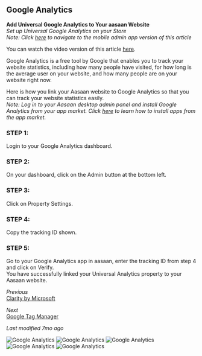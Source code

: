 ## Google Analytics

**Add Universal Google Analytics to Your aasaan Website**  
*Set up Universal Google Analytics on your Store*  
*Note: Click [here](mobile-admin-link) to navigate to the mobile admin app version of this article*

You can watch the video version of this article [here](video-link).

Google Analytics is a free tool by Google that enables you to track your website statistics, including how many people have visited, for how long is the average user on your website, and how many people are on your website right now.

Here is how you link your Aasaan website to Google Analytics so that you can track your website statistics easily.  
*Note: Log in to your Aasaan desktop admin panel and install Google Analytics from your app market. Click [here](app-market-link) to learn how to install apps from the app market.*

### STEP 1:

Login to your Google Analytics dashboard.

### STEP 2:

On your dashboard, click on the Admin button at the bottom left.

### STEP 3:

Click on Property Settings.

### STEP 4:

Copy the tracking ID shown.

### STEP 5:

Go to your Google Analytics app in aasaan, enter the tracking ID from step 4 and click on Verify.  
You have successfully linked your Universal Analytics property to your Aasaan website.

*Previous*  
[Clarity by Microsoft](previous-link)

*Next*  
[Google Tag Manager](next-link)

*Last modified 7mo ago*

![Google Analytics](https://cdn.aasaan.app/docs/google/google_1.png)
![Google Analytics](https://cdn.aasaan.app/docs/google/google_2.png)
![Google Analytics](https://cdn.aasaan.app/docs/google/google_3.png)
![Google Analytics](https://cdn.aasaan.app/docs/google/google_4.png)
![Google Analytics](https://cdn.aasaan.app/docs/google/google_5.png)
